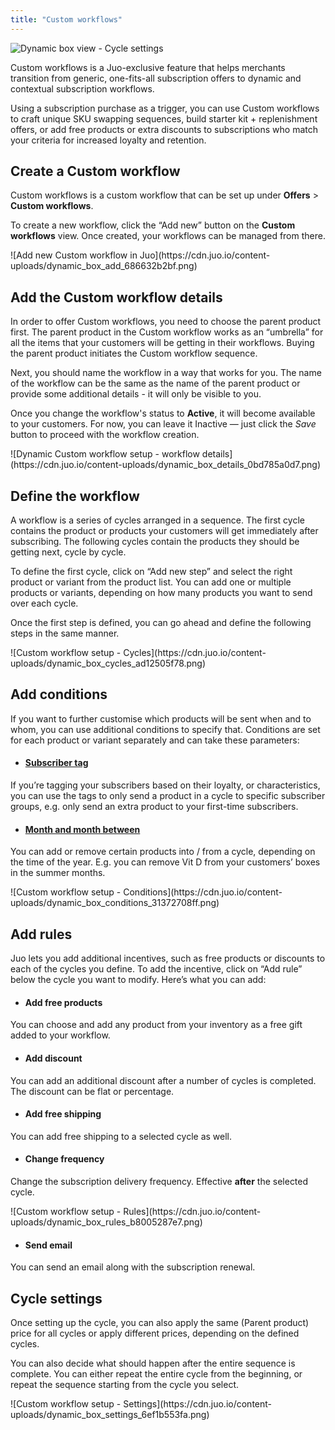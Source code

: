 ```yaml
---
title: "Custom workflows"
---
```


![Dynamic box view - Cycle settings](https://cdn.juo.io/content-uploads/Dynamic_boxes_f9f5840694.png)

Custom workflows is a Juo-exclusive feature that helps merchants transition from generic, one-fits-all subscription offers to dynamic and contextual subscription workflows.

Using a subscription purchase as a trigger, you can use Custom workflows to craft unique SKU swapping sequences, build starter kit + replenishment offers, or add free products or extra discounts to subscriptions who match your criteria for increased loyalty and retention.

## Create a Custom workflow

Custom workflows is a custom workflow that can be set up under **Offers** > **Custom workflows**.

To create a new workflow, click the “Add new” button on the **Custom workflows** view. Once created, your workflows can be managed from there.

<Frame caption="Add new Custom workflow in Juo">
  ![Add new Custom workflow in
  Juo](https://cdn.juo.io/content-uploads/dynamic_box_add_686632b2bf.png)
</Frame>

## Add the Custom workflow details

In order to offer Custom workflows, you need to choose the parent product first. The parent product in the Custom workflow works as an “umbrella” for all the items that your customers will be getting in their workflows. Buying the parent product initiates the Custom workflow sequence.

Next, you should name the workflow in a way that works for you. The name of the workflow can be the same as the name of the parent product or provide some additional details - it will only be visible to you.

Once you change the workflow's status to **Active**, it will become available to your customers. For now, you can leave it Inactive — just click the _Save_ button to proceed with the workflow creation.

<Frame caption="Choose the parent product and name for your Custom workflow">
  ![Dynamic Custom workflow setup - workflow
  details](https://cdn.juo.io/content-uploads/dynamic_box_details_0bd785a0d7.png)
</Frame>

## Define the workflow

A workflow is a series of cycles arranged in a sequence. The first cycle contains the product or products your customers will get immediately after subscribing. The following cycles contain the products they should be getting next, cycle by cycle.

To define the first cycle, click on “Add new step” and select the right product or variant from the product list. You can add one or multiple products or variants, depending on how many products you want to send over each cycle.

Once the first step is defined, you can go ahead and define the following steps in the same manner.

<Frame caption="Choose the products that should be sent with each cycle">
  ![Custom workflow setup -
  Cycles](https://cdn.juo.io/content-uploads/dynamic_box_cycles_ad12505f78.png)
</Frame>

## Add conditions

If you want to further customise which products will be sent when and to whom, you can use additional conditions to specify that. Conditions are set for each product or variant separately and can take these parameters:

- #### [Subscriber tag](#subscriber-tag)

If you’re tagging your subscribers based on their loyalty, or characteristics, you can use the tags to only send a product in a cycle to specific subscriber groups, e.g. only send an extra product to your first-time subscribers.

- #### [Month and month between](#month-and-month-between)

You can add or remove certain products into / from a cycle, depending on the time of the year. E.g. you can remove Vit D from your customers’ boxes in the summer months.

<Frame caption="Choose the conditions under which the products should be sent">
  ![Custom workflow setup -
  Conditions](https://cdn.juo.io/content-uploads/dynamic_box_conditions_31372708ff.png)
</Frame>

## Add rules

Juo lets you add additional incentives, such as free products or discounts to each of the cycles you define. To add the incentive, click on “Add rule” below the cycle you want to modify. Here’s what you can add:

- #### Add free products

You can choose and add any product from your inventory as a free gift added to your workflow.

- #### Add discount

You can add an additional discount after a number of cycles is completed. The discount can be flat or percentage.

- #### Add free shipping

You can add free shipping to a selected cycle as well.

- #### Change frequency

Change the subscription delivery frequency. Effective **after** the selected cycle.

<Frame caption="Add rules for applying additional benefits for your subscribers">
  ![Custom workflow setup -
  Rules](https://cdn.juo.io/content-uploads/dynamic_box_rules_b8005287e7.png)
</Frame>

- #### Send email

You can send an email along with the subscription renewal.

## Cycle settings

Once setting up the cycle, you can also apply the same (Parent product) price for all cycles or apply different prices, depending on the defined cycles.

You can also decide what should happen after the entire sequence is complete. You can either repeat the entire cycle from the beginning, or repeat the sequence starting from the cycle you select.

<Frame caption="Adjust the price and cycle completion settings">
  ![Custom workflow setup -
  Settings](https://cdn.juo.io/content-uploads/dynamic_box_settings_6ef1b553fa.png)
</Frame>

